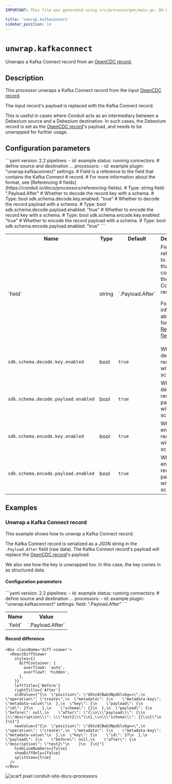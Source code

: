 ```yaml
---
IMPORTANT: This file was generated using src/processorgen/main.go. DO NOT EDIT.

title: 'unwrap.kafkaconnect'
sidebar_position: 14
---
```



# `unwrap.kafkaconnect`

Unwraps a Kafka Connect record from an [OpenCDC record](https://conduit.io/docs/features/opencdc-record).

## Description

This processor unwraps a Kafka Connect record from the input [OpenCDC record](https://conduit.io/docs/features/opencdc-record).

The input record's payload is replaced with the Kafka Connect record.

This is useful in cases where Conduit acts as an intermediary between a Debezium source and a Debezium destination. 
In such cases, the Debezium record is set as the [OpenCDC record](https://conduit.io/docs/features/opencdc-record)'s payload, and needs to be unwrapped for further usage.

## Configuration parameters

<Tabs groupId="config-params">
  <TabItem value="yaml" label="YAML">
```yaml
version: 2.2
pipelines:
  - id: example
    status: running
    connectors:
      # define source and destination ...
    processors:
      - id: example
        plugin: "unwrap.kafkaconnect"
        settings:
          # Field is a reference to the field that contains the Kafka Connect
          # record.
          # For more information about the format, see [Referencing
          # fields](https://conduit.io/docs/processors/referencing-fields).
          # Type: string
          field: ".Payload.After"
          # Whether to decode the record key with a schema.
          # Type: bool
          sdk.schema.decode.key.enabled: "true"
          # Whether to decode the record payload with a schema.
          # Type: bool
          sdk.schema.decode.payload.enabled: "true"
          # Whether to encode the record key with a schema.
          # Type: bool
          sdk.schema.encode.key.enabled: "true"
          # Whether to encode the record payload with a schema.
          # Type: bool
          sdk.schema.encode.payload.enabled: "true"
```
  </TabItem>
  <TabItem value="table" label="Table">
  <table class="no-margin-table">
      <tr>
        <th>Name</th>
        <th>Type</th>
        <th>Default</th>
        <th>Description</th>
      </tr>
      <tr>
        <td>`field`</td>
        <td>string</td>
        <td>`.Payload.After`</td>
        <td>
  Field is a reference to the field that contains the Kafka Connect record.

For more information about the format, see [Referencing fields](https://conduit.io/docs/processors/referencing-fields).
        </td>
      </tr>
      <tr>
        <td>`sdk.schema.decode.key.enabled`</td>
        <td>bool</td>
        <td>`true`</td>
        <td>
  Whether to decode the record key with a schema.
        </td>
      </tr>
      <tr>
        <td>`sdk.schema.decode.payload.enabled`</td>
        <td>bool</td>
        <td>`true`</td>
        <td>
  Whether to decode the record payload with a schema.
        </td>
      </tr>
      <tr>
        <td>`sdk.schema.encode.key.enabled`</td>
        <td>bool</td>
        <td>`true`</td>
        <td>
  Whether to encode the record key with a schema.
        </td>
      </tr>
      <tr>
        <td>`sdk.schema.encode.payload.enabled`</td>
        <td>bool</td>
        <td>`true`</td>
        <td>
  Whether to encode the record payload with a schema.
        </td>
      </tr>
    </table>
  </TabItem>
</Tabs>

## Examples

### Unwrap a Kafka Connect record

This example shows how to unwrap a Kafka Connect record.

The Kafka Connect record is serialized as a JSON string in the `.Payload.After` field (raw data).
The Kafka Connect record's payload will replace the [OpenCDC record](https://conduit.io/docs/features/opencdc-record)'s payload.

We also see how the key is unwrapped too. In this case, the key comes in as structured data.

#### Configuration parameters

<Tabs groupId="config-params">
  <TabItem value="yaml" label="YAML">
```yaml
version: 2.2
pipelines:
  - id: example
    status: running
    connectors:
      # define source and destination ...
    processors:
      - id: example
        plugin: "unwrap.kafkaconnect"
        settings:
          field: ".Payload.After"
```
  </TabItem>
  <TabItem value="table" label="Table">
  <table class="no-margin-table">
      <tr>
        <th>Name</th>
        <th>Value</th>
      </tr>
      <tr>
        <td>`field`</td>
        <td>`.Payload.After`</td>
      </tr>
    </table>
  </TabItem>
</Tabs>

#### Record difference

```mdx-code-block
<Box className='diff-viewer'>
  <ReactDiffViewer
    styles={{
      diffContainer: {
        overflowX: 'auto',
        overflowY: 'hidden',
      },
    }}
    leftTitle={'Before'}
    rightTitle={'After'}
    oldValue={"{\n  \"position\": \"dGVzdCBwb3NpdGlvbg==\",\n  \"operation\": \"create\",\n  \"metadata\": {\n    \"metadata-key\": \"metadata-value\"\n  },\n  \"key\": {\n    \"payload\": {\n      \"id\": 27\n    },\n    \"schema\": {}\n  },\n  \"payload\": {\n    \"before\": null,\n    \"after\": \"{\\n\\\"payload\\\": {\\n  \\\"description\\\": \\\"test2\\\"\\n},\\n\\\"schema\\\": {}\\n}\"\n  }\n}"}
    newValue={"{\n  \"position\": \"dGVzdCBwb3NpdGlvbg==\",\n  \"operation\": \"create\",\n  \"metadata\": {\n    \"metadata-key\": \"metadata-value\"\n  },\n  \"key\": {\n    \"id\": 27\n  },\n  \"payload\": {\n    \"before\": null,\n    \"after\": {\n      \"description\": \"test2\"\n    }\n  }\n}"}
    hideLineNumbers={false}
    showDiffOnly={false}
    splitView={true}
  />
</Box>
```



![scarf pixel conduit-site-docs-processors](https://static.scarf.sh/a.png?x-pxid=33ce4d9e-1948-4cab-846a-7e6cd33b8cae)